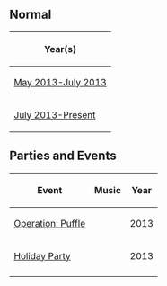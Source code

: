 {{CPW|Snow Dojo}}

==Normal==
<center>
{|class="wikitable" border="1"
!Year(s)
|-
|[[Media:RoomsDojosnow.swf|May 2013-July 2013]]
|-
|[[Media:RoomsDojosnow-July2013.swf|July 2013-Present]]
|}
</center>

==Parties and Events==
<center>
{|class="wikitable" border="1"
!Event
!Music
!Year
|-
|[[Media:RoomsDojosnow-OperationPuffle.swf|Operation: Puffle]]||||2013
|-
|[[Media:RoomsDojosnow-HolidayParty2013.swf|Holiday Party]]||||2013
|-
|}
</center>

{{Places}}